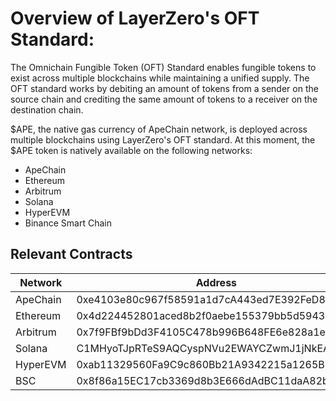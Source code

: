
# Overview of LayerZero's OFT Standard: 

The Omnichain Fungible Token (OFT) Standard enables fungible tokens to exist across multiple blockchains while maintaining a unified supply. The OFT standard works by debiting an amount of tokens from a sender on the source chain and crediting the same amount of tokens to a receiver on the destination chain.

$APE, the native gas currency of ApeChain network, is deployed across multiple blockchains using LayerZero's OFT standard. At this moment, the $APE token is natively available on the following networks:

- ApeChain
- Ethereum
- Arbitrum
- Solana
- HyperEVM
- Binance Smart Chain

## Relevant Contracts

| Network | Address | Contract Type | Scanner |
|---------|---------|-------------------|------------------|
| ApeChain | 0xe4103e80c967f58591a1d7cA443ed7E392FeD862 | OrbitNativeOFTAdapter | https://apechain.calderaexplorer.xyz/address/0xe4103e80c967f58591a1d7cA443ed7E392FeD862 |
| Ethereum | 0x4d224452801aced8b2f0aebe155379bb5d594381 | ERC-20 | https://etherscan.io/token/0x4d224452801aced8b2f0aebe155379bb5d594381 |
| Arbitrum | 0x7f9FBf9bDd3F4105C478b996B648FE6e828a1e98 | ERC-20 | https://arbiscan.io/token/0x7f9FBf9bDd3F4105C478b996B648FE6e828a1e98 |
| Solana | C1MHyoTJpRTeS9AQCyspNVu2EWAYCZwmJ1jNkEArFP1f | SPL | https://solscan.io/token/C1MHyoTJpRTeS9AQCyspNVu2EWAYCZwmJ1jNkEArFP1f |
| HyperEVM | 0xab11329560Fa9C9c860Bb21A9342215a1265BBB0 | ERC20 | https://hyperevmscan.io/token/0xab11329560fa9c9c860bb21a9342215a1265bbb0 |
| BSC | 0x8f86a15EC17cb3369d8b3E666dAdBC11daA82b79 | BEP-20 | https://bscscan.com/token/0x8f86a15ec17cb3369d8b3e666dadbc11daa82b79 |

